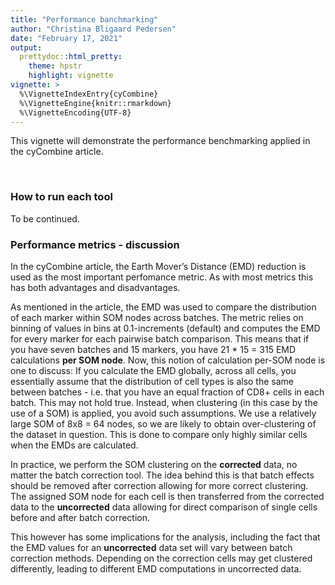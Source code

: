 ```yaml
---
title: "Performance banchmarking"
author: "Christina Bligaard Pedersen"
date: "February 17, 2021"
output: 
  prettydoc::html_pretty:
    theme: hpstr
    highlight: vignette
vignette: >
  %\VignetteIndexEntry{cyCombine}
  %\VignetteEngine{knitr::rmarkdown}
  %\VignetteEncoding{UTF-8}
---
```


This vignette will demonstrate the performance benchmarking applied in the cyCombine article. 


<!-- ```{r setup, include = FALSE} -->
<!-- knitr::opts_chunk$set( -->
<!--   strip.white = T, comment = "" -->
<!-- ) -->

<!-- knitr::opts_knit$set(root.dir = '/home/projects/dp_immunoth/people/s153398/cyCombine/_data/') -->

<!-- ``` -->

<br>


### How to run each tool
To be continued.


### Performance metrics - discussion
In the cyCombine article, the Earth Mover's Distance (EMD) reduction is used as the most important perfomance metric. As with most metrics this has both advantages and disadvantages. 

As mentioned in the article, the EMD was used to compare the distribution of each marker within SOM nodes across batches. The metric relies on binning of values in bins at 0.1-increments (default) and computes the EMD for every marker for each pairwise batch comparison. This means that if you have seven batches and 15 markers, you have 21 * 15 = 315 EMD calculations **per SOM node**. Now, this notion of calculation per-SOM node is one to discuss: If you calculate the EMD globally, across all cells, you essentially assume that the distribution of cell types is also the same between batches - i.e. that you have an equal fraction of CD8+ cells in each batch. This may not hold true. Instead, when clustering (in this case by the use of a SOM) is applied, you avoid such assumptions. We use a relatively large SOM of 8x8 = 64 nodes, so we are likely to obtain over-clustering of the dataset in question. This is done to compare only highly similar cells when the EMDs are calculated. 

In practice, we perform the SOM clustering on the **corrected** data, no matter the batch correction tool. The idea behind this is that batch effects should be removed after correction allowing for more correct clustering. The assigned SOM node for each cell is then transferred from the corrected data to the **uncorrected** data allowing for direct comparison of single cells before and after batch correction. 

This however has some implications for the analysis, including the fact that the EMD values for an **uncorrected** data set will vary between batch correction methods. Depending on the correction cells may get clustered differently, leading to different EMD computations in uncorrected data.





